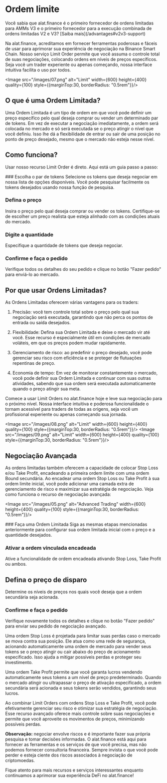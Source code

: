 
# Ordem limite

<Callout>
Você sabia que alat.finance é o primeiro fornecedor de ordens limitadas para AMMs V3 e o primeiro fornecedor para a execução combinada de ordens limitadas V2 e V3? [Saiba mais](/advantages#v2v3-support)
</Callout>

Na alat.finance, acreditamos em fornecer ferramentas poderosas e fáceis de usar para aprimorar sua experiência de negociação na Binance Smart Chain. Nosso serviço Limit Order permite que você assuma o controle total de suas negociações, colocando ordens em níveis de preços específicos. Seja você um trader experiente ou apenas começando, nossa interface intuitiva facilita o uso por todos.

<Image src="/images/07.png" alt="Limit" width={600} height={400} quality={100} style={{marginTop:30, borderRadius: "0.5rem"}}/>

## O que é uma Ordem Limitada?

Uma Ordem Limitada é um tipo de ordem em que você pode definir um preço específico pelo qual deseja comprar ou vender um determinado par de tokens. Em vez de executar a negociação imediatamente, a ordem será colocada no mercado e só será executada se o preço atingir o nível que você definiu. Isso lhe dá a flexibilidade de entrar ou sair de uma posição no ponto de preço desejado, mesmo que o mercado não esteja nesse nível.

## Como funciona?

Usar nosso recurso Limit Order é direto. Aqui está um guia passo a passo:

<Steps>
### Escolha o par de tokens
Selecione os tokens que deseja negociar em nossa lista de opções disponíveis. Você pode pesquisar facilmente os tokens desejados usando nossa função de pesquisa.

### Defina o preço
Insira o preço pelo qual deseja comprar ou vender os tokens. Certifique-se de escolher um preço realista que esteja alinhado com as condições atuais do mercado.

### Digite a quantidade
Especifique a quantidade de tokens que deseja negociar.

### Confirme e faça o pedido
Verifique todos os detalhes do seu pedido e clique no botão "Fazer pedido" para enviá-lo ao mercado.
</Steps>

## Por que usar Ordens Limitadas?

As Ordens Limitadas oferecem várias vantagens para os traders:

1. Precisão: você tem controle total sobre o preço pelo qual sua negociação será executada, garantindo que não perca os pontos de entrada ou saída desejados.

2. Flexibilidade: Defina sua Ordem Limitada e deixe o mercado vir até você. Esse recurso é especialmente útil em condições de mercado voláteis, em que os preços podem mudar rapidamente.

3. Gerenciamento de risco: ao predefinir o preço desejado, você pode gerenciar seu risco com eficiência e se proteger de flutuações repentinas de preço.

4. Economia de tempo: Em vez de monitorar constantemente o mercado, você pode definir sua Ordem Limitada e continuar com suas outras atividades, sabendo que sua ordem será executada automaticamente quando o preço atingir sua meta.

Comece a usar Limit Orders no alat.finance hoje e leve sua negociação para o próximo nível. Nossa interface intuitiva e poderosa funcionalidade o tornam acessível para traders de todas as origens, seja você um profissional experiente ou apenas começando sua jornada.

<Image src="/images/08.png" alt="Limit" width={600} height={400} quality={100} style={{marginTop:30, borderRadius: "0.5rem"}}/>
<Image src="/images/09.png" alt="Limit" width={600} height={400} quality={100} style={{marginTop:30, borderRadius: "0.5rem"}}/>

## Negociação Avançada

As ordens limitadas também oferecem a capacidade de colocar Stop Loss e/ou Take Profit, encadeando a primeira ordem limite com uma ordem Bound secundária. Ao encadear uma ordem Stop Loss ou Take Profit à sua ordem limite inicial, você pode adicionar uma camada extra de gerenciamento de risco e maximizar sua estratégia de negociação. Veja como funciona o recurso de negociação avançada:

<Image src="/images/05.png" alt="Advanced Trading" width={600} height={400} quality={100} style={{marginTop:30, borderRadius: "0.5rem"}}/>

<Steps>
### Faça uma Ordem Limitada
Siga as mesmas etapas mencionadas anteriormente para configurar sua ordem limitada inicial com o preço e a quantidade desejados.

### Ativar a ordem vinculada encadeada
Ative a funcionalidade de ordem encadeada ativando Stop Loss, Take Profit ou ambos.

## Defina o preço de disparo
Determine os níveis de preços nos quais você deseja que a ordem secundária seja acionada.

### Confirme e faça o pedido
Verifique novamente todos os detalhes e clique no botão "Fazer pedido" para enviar seu pedido de negociação avançado.
</Steps>

Uma ordem Stop Loss é projetada para limitar suas perdas caso o mercado se mova contra sua posição. Ele atua como uma rede de segurança, acionando automaticamente uma ordem de mercado para vender seus tokens se o preço atingir ou cair abaixo do preço de acionamento especificado. Isso ajuda a mitigar possíveis perdas e proteger seu investimento.

Uma ordem Take Profit permite que você garanta lucros vendendo automaticamente seus tokens a um nível de preço predeterminado. Quando o mercado atingir ou ultrapassar o preço de ativação especificado, a ordem secundária será acionada e seus tokens serão vendidos, garantindo seus lucros.

Ao combinar Limit Orders com ordens Stop Loss e Take Profit, você pode efetivamente gerenciar seu risco e otimizar sua estratégia de negociação. Esse recurso avançado oferece mais controle sobre suas negociações e permite que você aproveite os movimentos de preços, minimizando possíveis perdas.

**Observação:** negociar envolve riscos e é importante fazer sua própria pesquisa e tomar decisões informadas. O alat.finance está aqui para fornecer as ferramentas e os serviços de que você precisa, mas não podemos fornecer consultoria financeira. Sempre invista o que você pode perder e esteja ciente dos riscos associados à negociação de criptomoedas.

Fique atento para mais recursos e serviços interessantes enquanto continuamos a aprimorar sua experiência DeFi no alat.finance!